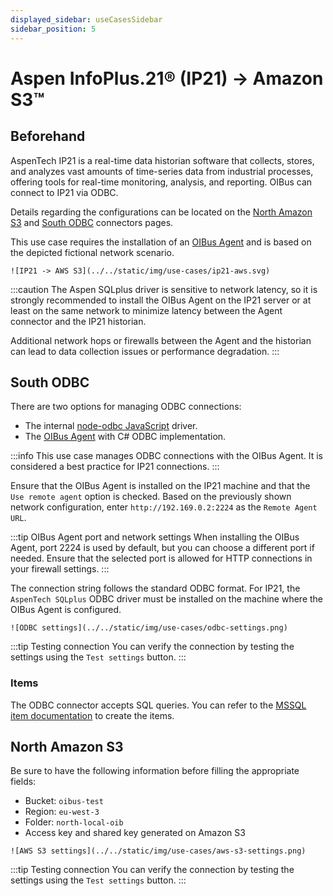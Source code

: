 ```yaml
---
displayed_sidebar: useCasesSidebar
sidebar_position: 5
---
```


# Aspen InfoPlus.21® (IP21) → Amazon S3™

## Beforehand

AspenTech IP21 is a real-time data historian software that collects, stores, and analyzes vast amounts of time-series data from industrial
processes, offering tools for real-time monitoring, analysis, and reporting. OIBus can connect to IP21 via ODBC.

Details regarding the configurations can be located on the [North Amazon S3](../guide/north-connectors/aws-s3.md) and
[South ODBC](../guide/south-connectors/odbc) connectors pages.

This use case requires the installation of an [OIBus Agent](../guide/oibus-agent/installation) and is based on the depicted fictional
network scenario.

<div style={{ textAlign: 'center' }}>
  <div>

    ![IP21 -> AWS S3](../../static/img/use-cases/ip21-aws.svg)

  </div>
</div>

:::caution
The Aspen SQLplus driver is sensitive to network latency, so it is strongly recommended to install the OIBus Agent on the IP21
server or at least on the same network to minimize latency between the Agent connector and the IP21 historian.

Additional network hops or firewalls between the Agent and the historian can lead to data collection issues or performance degradation.
:::

## South ODBC

There are two options for managing ODBC connections:

- The internal [node-odbc JavaScript](https://github.com/markdirish/node-odbc) driver.
- The [OIBus Agent](../guide/oibus-agent/installation) with C# ODBC implementation.

:::info
This use case manages ODBC connections with the OIBus Agent. It is considered a best practice for IP21 connections.
:::

Ensure that the OIBus Agent is installed on the IP21 machine and that the `Use remote agent` option is checked. Based on the previously
shown network configuration, enter `http://192.169.0.2:2224` as the `Remote Agent URL`.

:::tip OIBus Agent port and network settings
When installing the OIBus Agent, port 2224 is used by default, but you can choose a different
port if needed. Ensure that the selected port is allowed for HTTP connections in your firewall settings.
:::

The connection string follows the standard ODBC format. For IP21, the `AspenTech SQLplus` ODBC driver must be installed on the machine where
the OIBus Agent is configured.

<div style={{ textAlign: 'center' }}>
  <div>

    ![ODBC settings](../../static/img/use-cases/odbc-settings.png)

  </div>
</div>

:::tip Testing connection
You can verify the connection by testing the settings using the `Test settings` button.
:::

### Items

The ODBC connector accepts SQL queries. You can refer to the [MSSQL item documentation](./use-case-mssql#sql-queries) to create the items.

## North Amazon S3

Be sure to have the following information before filling the appropriate fields:

- Bucket: `oibus-test`
- Region: `eu-west-3`
- Folder: `north-local-oib`
- Access key and shared key generated on Amazon S3

<div style={{ textAlign: 'center' }}>
  <div>

    ![AWS S3 settings](../../static/img/use-cases/aws-s3-settings.png)

  </div>
</div>

:::tip Testing connection
You can verify the connection by testing the settings using the `Test settings` button.
:::
